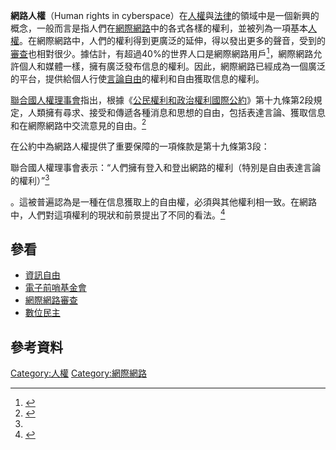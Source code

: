 '''網路人權'''（Human rights in cyberspace）在[[人權|人權]]與[[法律|法律]]的領域中是一個新興的概念，一般而言是指人們在[[網際網路|網際網路]]中的各式各樣的權利，並被列為一項基本[[人權|人權]]。在網際網路中，人們的權利得到更廣泛的延伸，得以發出更多的聲音，受到的[[審查|審查]]也相對很少。據估計，有超過40%的世界人口是網際網路用戶<ref>{{cite web|title=Key 2006-2013 ICT data for the world, by geographic regions and by level of development, for the following indicators|url=http://www.itu.int/en/ITU-D/Statistics/documents/2013/ITU_Key_2005-2013_ICT_data.xls|accessdate=2015-04-10|website=International Telecommunication Union}}{{Dead link|date=2018年6月|bot=InternetArchiveBot|fix-attempted=no}}</ref>，網際網路允許個人和媒體一樣，擁有廣泛發布信息的權利。因此，網際網路已經成為一個廣泛的平台，提供給個人行使[[言論自由|言論自由]]的權利和自由獲取信息的權利。

[[聯合國人權理事會|聯合國人權理事會]]指出，根據《[[公民權利和政治權利國際公約|公民權利和政治權利國際公約]]》第十九條第2段規定，人類擁有尋求、接受和傳遞各種消息和思想的自由，包括表達言論、獲取信息和在網際網路中交流意見的自由。<ref>{{cite web|title=Human Rights Committee|website=General Comment no.34, note 4, para 12}}</ref>

在公約中為網路人權提供了重要保障的一項條款是第十九條第3段：{{Cquote|本條第二款所規定的權利的行使帶有特殊的義務和責任，因此得受某些限制，但這些限制只應由法律規定並為下列條件所必需：<br/>（甲）尊重他人的權利或名譽；<br/>（乙）保障國家安全或公共秩序，或公共衛生或道德。 }}

聯合國人權理事會表示：“人們擁有登入和登出網路的權利（特別是自由表達言論的權利）”<ref name="UN Doc A/HRC/RES/20/8 (2012), para1">{{cite web|title=The promotion, protection and enjoyment of humn rights on the Internet|url=http://ap.ohchr.org/documents/dpage_e.aspx?si=A/HRC/RES/20/8|website=Human Rights Council Resoution|accessdate=April 10, 2015|archive-date=2015-07-15|archive-url=https://web.archive.org/web/20150715020601/http://ap.ohchr.org/documents/dpage_e.aspx?si=A%2FHRC%2FRES%2F20%2F8|dead-url=no}}</ref>。這被普遍認為是一種在信息獲取上的自由權，必須與其他權利相一致。在網路中，人們對這項權利的現狀和前景提出了不同的看法。<ref>{{cite web|title=Background paper: Human Rights in cyberspace|url=https://www.humanrights.gov.au/sites/default/files/document/publication/human_rights_cyberspace.pdf|website=Australian Human Rights Commission|accessdate=April 10, 2015|archive-date=2014-02-13|archive-url=https://web.archive.org/web/20140213080353/https://www.humanrights.gov.au/sites/default/files/document/publication/human_rights_cyberspace.pdf|dead-url=no}}</ref>

== 參看 ==

* [[信息自由|資訊自由]]
* [[电子前哨基金会|電子前哨基金會]]
* [[互联网审查|網際網路審查]]
*[[电子民主|數位民主]]

==參考資料==
{{Reflist|30em}}

[[Category:人權|Category:人權]]
[[Category:網際網路|Category:網際網路]]